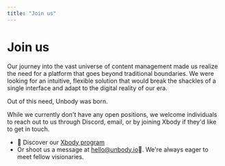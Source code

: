 ```yaml
---
title: "Join us"
---
```


# Join us

Our journey into the vast universe of content management made us realize the need for a platform that goes beyond traditional boundaries. We were looking for an intuitive, flexible solution that would break the shackles of a single interface and adapt to the digital reality of our era.

Out of this need, Unbody was born.

While we currently don't have any open positions, we welcome individuals to reach out to us through Discord, email, or by joining Xbody if they'd like to get in touch.

- 🚀 Discover our [Xbody program](/xbody)
- Or shoot us a message at hello@unbody.io👋. We're always eager to meet fellow visionaries.
